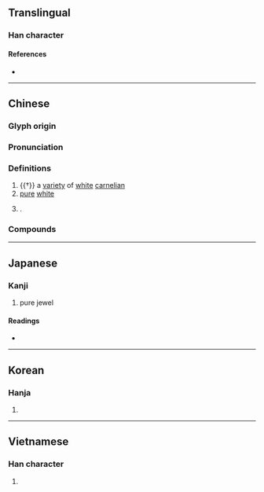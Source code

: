 {{also|瑯}}
{{character info}}
==Translingual==

===Han character===
{{Han char|rn=96|rad=玉|as=07|sn=11|four=13132|canj=MGIAV|ids=⿰𤣩良}}

====References====
* {{Han ref|kx=0733.010|dkj=21013|dj=1144.080|hdz=21118.120|uh=7405|ud=29701|bh=B277|bd=45687}}

----

==Chinese==
{{zh-forms|alt=*瑯}}

===Glyph origin===
{{Han etym}}
{{Han compound|玉|良|c1=s|c2=p|t1=jade|ls=psc}}

===Pronunciation===
{{zh-pron
|m=láng
|c=long4
|mn=ml:lông
|mc=y
|oc=y
|cat=n,a,pn
}}

===Definitions===
{{zh-hanzi}}

# {{†}} a [[variety]] of [[white]] [[carnelian]]
# [[pure]] [[white]]
# {{surname|zh|nodot=1}}.

===Compounds===
{{zh-der|不琅琅|不琅鼓|乞留玎琅|各琅琅|天祿琳琅|廝琅琅|施琅|明琅|書聲琅琅|林琅|桑琅琅|玕琅|玲琅|琅函|琅玕|琅琅|琅琅上口|琅璫|琅簡蘂書|琅邪|琅邪山|琳琅|琳琅滿目|琅琊|瑯嶠|琅𤩝|瑯琊}}

----

==Japanese==

===Kanji===
{{ja-kanji|grade=|rs=玉07}}

# pure jewel

====Readings====
* {{ja-readings
|goon=ろう
|kanon=ろう
|kun=
|nanori=}}

----

==Korean==

===Hanja===
{{ko-hanja|hangeul=[[랑]]>[[낭]]|eumhun=|rv=rang>nang|mr=rang>nang|y=lang>nang}}

# {{rfdef|ko|sort=玉07}}

----

==Vietnamese==

===Han character===
{{vi-readings|reading=lang|rs=玉07}}

# {{rfdef|vi|sort=玉07}}